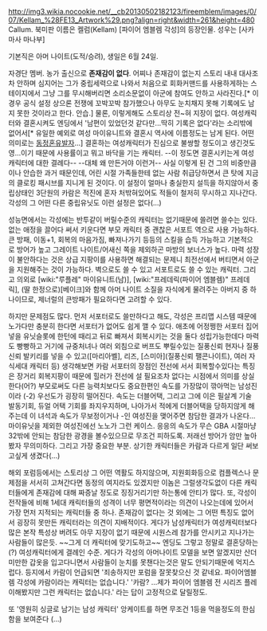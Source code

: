 http://img3.wikia.nocookie.net/__cb20130502182123/fireemblem/images/0/07/Kellam_%28FE13_Artwork%29.png?align=right&width=261&height=480
Callum. 북미판 이름은 켈럼(Kellam)
[파이어 엠블렘 각성]의 등장인물. 성우는 [사카마사 마나부]

기본직은 아머 나이트(도적/승려), 생일은 6월 24일.

자경단 멤버. 농가 출신으로 '''존재감이 없다'''. 어찌나 존재감이 없는지 스토리 내내 대사조차 안하며 심지어는 그가 중립세력으로 나와서 처음으로 회화커맨드를 사용하게하는 스테이지에서 그냥 그를 무시해버리면 소리소문없이 아군에 참여도 안하고 사라진다.[* 이 경우 공식 설정 상으론 전쟁에 꼬박꼬박 참가했으나 아무도 눈치채지 못해 기록에도 남지 못한 것이라고 한다. 안습.] 물론, 이렇게해도 스토리상 전~혀 지장이 없다. 여성캐릭터와 결혼시켜도 엔딩에서 '남편이 있었던것 같다만...딱히 기록은 없다'라는 소리밖에 없어서[* 유일한 예외로 여성 마이유니트와 결혼시 역사에 이름정도는 남게 된다. 어떤 의미로는 [[동정혼]]유발자...] 결혼하는 여성캐릭터가 진심으로 불쌍할 정도이고 생긴것도 영...이기 때문에 사용률이고 뭐고 바닥을 기는 캐릭터. --이 정도면 결혼시키는게 여성캐릭터에 대한 결례다-- --대체 왜 만든거야 이런거-- 사실 이렇게 된 건 그의 비중만큼이나 안습한 과거 때문인데, 어린 시절 가족들한테 없는 사람 취급당하면서 큰 탓에 지금의 클로킹 패시브를 지니게 된 것이다. 이 설정이 얼마나 충실한지 설득을 하지않아서 중립상태인 3단원의 카람은 적진에 혼자 처밖혀있어도 적들이 철저히 무시하고 지나간다. 각성의 그 어떤 다른 중립유닛도 이런 설정은 없다(...)

성능면에서는 각성에는 반투같이 버릴수준의 캐릭터는 없기때문에 쓸려면 쓸수는 있다. 없는 애정을 끌어다 써서 키운다면 부모 캐릭터 중 괜찮은 서포트 역으로 사용 가능하다. 큰 방패, 이동+1, 회복의 마음가짐, 빠져나가기 등등의 스킬을 습득 가능하고 기본적으로 방어가 높고 그레이트 나이트/어새신 쪽을 제외하곤 마방의 보너스가 높다. 마력 성장이 불안하다는 것은 상급 지팡이를 사용하면 해결되는 문제니 최전선에서 버티면서 아군을 지원해주는 것이 가능하다. 벽으로도 쓸 수 있고 서포트로도 쓸 수 있는 캐릭터. 그리고 의외로 [wiki:"루플레" 마이유니트(남)], [wiki:"프레데릭(파이어 엠블렘)" 프레데릭], (딸 한정으로)[베이크]와 함께 아머 나이트 소질을 자식에게 물려주는 아버지 중 하나이므로, 제너럴의 큰방패가 필요하다면 고려할 수 있다.

하지만 문제점도 많다. 먼저 서포터로도 쓸만하다고 해도, 각성은 프리맵 시스템 때문에 노가다만 충분히 한다면 서포터가 없어도 쉽게 깰 수 있다. 애초에 어정쩡한 서포터 집어넣을 유닛슬롯에 한턴에 때리고 뒤로 빠져서 회복시키는 것을 둘다 성립가능한데다 마력도 빵빵하고 거기에 규중처녀나 여러 외침으로 버프도 뿌릴수있는 질풍신뢰 현자나 질풍신뢰 발키리를 넣을 수 있고([마리아벨], 리즈, [스미아](질풍신뢰 팰콘나이트), 여러 자식세대 캐릭터 등) 생각해보면 카람 서포터의 장점인 전선에 서서 회복할수있다는 특징은 장거리 회복지팡이 때문에 힐러가 전선에 설 필요조차 없다는 시점에서 의미를 상실한다(어?) 부모로써도 다른 능력치보다도 중요한편인 속도를 가장많이 깎아먹는 남성진이라 (-2) 우선도가 굉장히 떨어진다. 속도는 더블어택, 그리고 그에 이은 필살계 기술 발동기회, 듀얼 어택 기회를 좌지우지하며, 나아가서 적에게 더블어택을 당하지않게 해주는데 이 녀석과 속도가 무보정이거나 -인 여성진을 맺어주면 참담한 결과가 나온다...마이유닛을 제외한 여성진에선 노노가 그런 케이스. 응응의 속도가 무슨 GBA 시절마냥 32밖에 안되는 참담한 광경을 볼수있으므로 무조건 피하도록. 저래선 방어가 암만 높아봤자 무의미하다. 그리고 가장 중요한 부분. 상기한 캐릭터들은 카람과 다르게 일단 써보고싶게 생겼다(...)

해외 포럼등에서는 스토리상 그 어떤 역활도 하지않으며, 지원회화등으로 컴플렉스나 문제점을 서서히 고쳐간다면 동정의 여지라도 있겠지만 이놈은 그럴생각도없이 다른 캐릭터들에게 존재감에 대해 짜증날 정도로 징징거리기만 하는통에 안티가 많다. 또, 각성이 전작들에 비해 1세대 캐릭터들의 성격이 너무 평면적이라는 의견이 나오는데에 있어서 가장 먼저 지적되는 캐릭터들 중 하나. 존재감이 없다는 것 외에는 그 어떤 특징도 없어서 굉장히 못만든 캐릭터라는 의견이 지배적이다. 게다가 남성캐릭터가 여성캐릭터보다 많은 본작 특성상 버려도 아무 지장이 없기 때문에 시원스레 참가를 안시키고 지나가는 사람들이 많은듯. ~~그게 더 캐릭터에 맞기도하고~~ 엔딩도 그렇고 정말로 결혼당하는(?) 여성캐릭터에게 결례인 수준. 게다가 각성의 아머나이트 모델을 보면 알겠지만 산더미만한 갑옷을 입고다니면서 사람들이 눈치를 못챈다는것은 말도 안되기때문에 억지스럽다. 등지에서 카람이 언급되면 '죄송하지만 포럼을 잘못찾으신 것 같네요. 파이어엠블렘 각성에 카람이라는 캐릭터는 없습니다.' '카람? ...제가 파이어 엠블렘 전 시리즈 플레이해봤지만 그런 캐릭터는 없습니다.' 라는 답이 고정적으로 달릴정도.

또 '영원히 싱글로 남기는 남성 캐릭터' 앙케이트를 하면 무조건 1등을 먹을정도의 한심함을 보여준다 (...)
